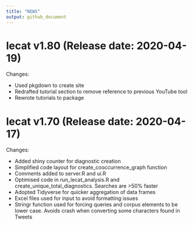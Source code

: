 ```yaml
---
title: "NEWS"
output: github_document
---
```


lecat v1.80 (Release date: 2020-04-19)
==============

Changes:

* Used pkgdown to create site
* Redrafted tutorial section to remove reference to previous YouTube tool
* Rewrote tutorials to package

lecat v1.70 (Release date: 2020-04-17)
==============

Changes:

* Added shiny counter for diagnostic creation
* Simplified code layout for create_cooccurrence_graph function
* Comments added to server.R and ui.R
* Optimised code in run_lecat_analysis.R and create_unique_total_diagnostics. Searches are >50% faster
* Adopted Tidyverse for quicker aggregation of data frames
* Excel files used for input to avoid formatting issues
* Stringr function used for forcing queries and corpus elements to be lower case. Avoids crash when converting some characters found in Tweets
